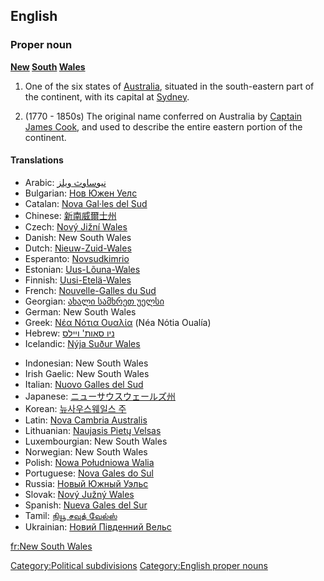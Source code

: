 ==English==

===Proper noun===
'''[[New]] [[South]] [[Wales]]'''

# One of the six states of [[Australia]], situated in the south-eastern part of the continent, with its capital at [[Sydney]].
# {{historical}} (1770 - 1850s) The original name conferred on Australia by [[w:Captain James Cook|Captain James Cook]], and used to describe the entire eastern portion of the continent.
====Translations====
{{top}}
*Arabic: [[نيوساوث ويلز]]
*Bulgarian: [[Нов Южен Уелс]]
*Catalan: [[Nova Gal·les del Sud]]
*Chinese: [[新南威爾士州]]
*Czech: [[Nový Jižní Wales]]
*Danish: New South Wales
*Dutch: [[Nieuw-Zuid-Wales]]
*Esperanto: [[Novsudkimrio]]
*Estonian: [[Uus-Lõuna-Wales]]
*Finnish: [[Uusi-Etelä-Wales]]
*French: [[Nouvelle-Galles du Sud]]
*Georgian: [[ახალი სამხრეთ უელსი]]
*German: New South Wales
*Greek: [[Νέα Νότια Ουαλία]] (Néa Nόtia Oualía) {{f}}
*Hebrew: [[ניו סאות' ויילס]]
*Icelandic: [[Nýja Suður Wales]]
{{mid}}
*Indonesian: New South Wales
*Irish Gaelic: New South Wales
*Italian: [[Nuovo Galles del Sud]]
*Japanese: [[ニューサウスウェールズ州]]
*Korean: [[뉴사우스웨일스 주]]
*Latin: [[Nova Cambria Australis]]
*Lithuanian: [[Naujasis Pietų Velsas]]
*Luxembourgian: New South Wales
*Norwegian: New South Wales
*Polish: [[Nowa Południowa Walia]]
*Portuguese: [[Nova Gales do Sul]]
*Russia: [[Новый Южный Уэльс]]
*Slovak: [[Nový Južný Wales]]
*Spanish: [[Nueva Gales del Sur]] {{f}}
*Tamil: [[நியூ சவுத் வேல்ஸ்]]
*Ukrainian: [[Новий Південний Вельс]]
{{bottom}}

[[Category:Political subdivisions]]
[[Category:English proper nouns]]

[[fr:New South Wales]]
